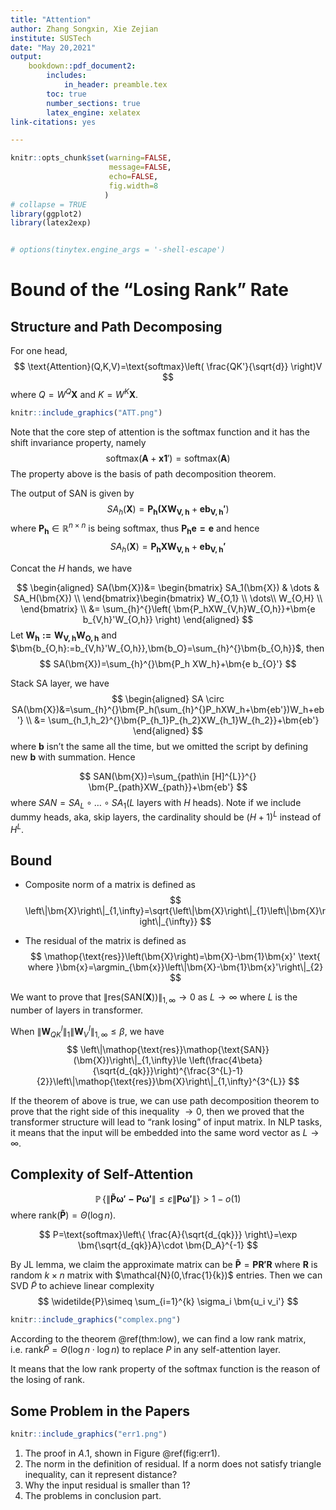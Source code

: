 ```yaml
---
title: "Attention"
author: Zhang Songxin, Xie Zejian
institute: SUSTech
date: "May 20,2021"
output: 
    bookdown::pdf_document2:
        includes:
            in_header: preamble.tex
        toc: true
        number_sections: true
        latex_engine: xelatex
link-citations: yes

---
```


```r
knitr::opts_chunk$set(warning=FALSE,
                      message=FALSE,
                      echo=FALSE,
                      fig.width=8
                     )
# collapse = TRUE
library(ggplot2)
library(latex2exp)


# options(tinytex.engine_args = '-shell-escape')

```

# Bound of the "Losing Rank" Rate

## Structure and Path Decomposing

For one head,
$$
\text{Attention}(Q,K,V)=\text{softmax}\left( \frac{QK'}{\sqrt{d}} \right)V
$$
where $Q=W^{Q}\bm{X}$ and $K=W^{K}\bm{X}$.

```r

knitr::include_graphics("ATT.png")

```

Note that the core step of attention is the $\mathop{\text{softmax}}$ function and it has the shift invariance property, namely
$$
\mathop{\text{softmax}}\left(\bm{A}+\bm{x}\bm{1}'\right)=\mathop{\text{softmax}}(\bm{A})
$$
The property above is the basis of path decomposition theorem.

The output of SAN is given by
$$
SA_{h}(\bm{X})=\bm{P_{h}(XW_{V,h}}+\bm{eb_{V,h}'})
$$
where $\bm{P_h}\in \mathbb{R}^{n\times n}$ is being softmax, thus $\bm{P_he=e}$ and hence
$$
SA_{h}(\bm{X})=\bm{P_{h}XW_{V,h}}+\bm{eb_{V,h}'}
$$

Concat the $H$ hands, we have

$$
\begin{aligned}
    SA(\bm{X})&=
\begin{bmatrix}
    SA_1(\bm{X})	& \dots	& SA_H(\bm{X})	\\
\end{bmatrix}\begin{bmatrix}
                 W_{O,1}	\\
                 \dots\\
               W_{O,H}  	\\
             \end{bmatrix}
             \\ &= 
             \sum_{h}^{}\left( \bm{P_hXW_{V,h}W_{O,h}}+\bm{e b_{V,h}'W_{O,h}}
 \right)
\end{aligned}
$$
Let $\bm{W_h:=W_{V,h}W_{O,h}}$ and $\bm{b_{O,h}:=b_{V,h}'W_{O,h}},\bm{b_O}=\sum_{h}^{}\bm{b_{O,h}}$, then
$$
SA(\bm{X})=\sum_{h}^{}\bm{P_h XW_h}+\bm{e b_{O}'}
$$

Stack SA layer, we have
$$
\begin{aligned}
    SA \circ SA(\bm{X})&=\sum_{h}^{}\bm{P_h(\sum_{h}^{}P_hXW_h+\bm{eb'})W_h+eb'}
    \\ &= 
    \sum_{h_1,h_2}^{}\bm{P_{h_1}P_{h_2}XW_{h_1}W_{h_2}}+\bm{eb'}
\end{aligned}
$$
where $\bm{b}$ isn't the same all the time, but we omitted the script by defining new $\bm{b}$ with summation. Hence 


::: {.theorem  name="Path decomposition"}

$$
SAN(\bm{X})=\sum_{path\in [H]^{L}}^{} \bm{P_{path}XW_{path}}+\bm{eb'}
$$
where $SAN=SA_L \circ\dots\circ SA_1$($L$ layers with $H$ heads). Note if we include dummy heads, aka, skip layers, the cardinality should be $(H+1)^{L}$ instead of $H^{L}$.

:::

## Bound


::: {.definition  name=""}

-
    Composite norm of a matrix is defined as
$$
    \left\|\bm{X}\right\|_{1,\infty}=\sqrt{\left\|\bm{X}\right\|_{1}\left\|\bm{X}\right\|_{\infty}}
$$

-
    The residual of the matrix is defined as
$$
    \mathop{\text{res}}\left(\bm{X}\right)=\bm{X}-\bm{1}\bm{x}' \text{ where }\bm{x}=\argmin_{\bm{x}}\left\|\bm{X}-\bm{1}\bm{x}'\right\|_{2}
$$
:::

We want to prove that $\left\|\mathop{\text{res}}\left(\mathop{\text{SAN}}(\bm{X})\right)\right\|_{1,\infty}\to 0$ as $L\to \infty$ where $L$ is the number of layers in transformer.

::: {.theorem  name="bound of a single head single layer"}

When $\left\|\bm{W}^{l}_{QK}\right\|_{1}\left\|\bm{W}^{l}_{V}\right\|_{1,\infty}\le \beta$, we have
$$
\left\|\mathop{\text{res}}\mathop{\text{SAN}}(\bm{X})\right\|_{1,\infty}\le \left(\frac{4\beta}{\sqrt{d_{qk}}}\right)^{\frac{3^{L}-1}{2}}\left\|\mathop{\text{res}}\bm{X}\right\|_{1,\infty}^{3^{L}}
$$

:::

If the theorem of above is true, we can use path decomposition theorem to prove that the right side of this inequality $\to 0$, then we proved that the transformer structure will lead to "rank losing" of input matrix. In NLP tasks, it means that the input will be embedded into the same word vector as  $L\to \infty$.

## Complexity of Self-Attention

::: {.theorem #low name="self-attention is low rank"}

$$
\mathop{{}\mathbb{P}}\left\{ \left\| \bm{\widetilde{P}\omega'-P\omega'} \right\|\le \varepsilon \left\| \bm{P\omega'} \right\| \right\}>1-o(1)
$$
where $\mathop{\text{rank}}\left( \bm{\widetilde{P}} \right)=\Theta(\log n)$.


:::


:::: {.proof}

$$
P=\text{softmax}\left\{ \frac{A}{\sqrt{d_{qk}}} \right\}=\exp \bm{\sqrt{d_{qk}}A}\cdot \bm{D_A}^{-1}
$$

By JL lemma, we claim the approximate matrix can be $\bm{\widetilde{P}}=\bm{PR'R}$ where $\bm{R}$ is random $k\times n$ matrix with $\mathcal{N}(0,\frac{1}{k})$ entries. Then we can SVD $\widetilde{P}$ to achieve linear complexity
$$
\widetilde{P}\simeq \sum_{i=1}^{k} \sigma_i \bm{u_i v_i'}
$$


::::

```r

knitr::include_graphics("complex.png")

```

According to the theorem \@ref(thm:low), we can find a low rank matrix, i.e. $\mathop{\text{rank}}\tilde P=\Theta(\log n\cdot \log n)$ to replace $P$ in any self-attention layer.

It means that the low rank property of the softmax function is the reason of the losing of rank.



## Some Problem in the Papers

```r
knitr::include_graphics("err1.png")

```

1.  The proof in $A.1$, shown in Figure \@ref(fig:err1).
2.  The norm in the definition of residual. If a norm does not satisfy triangle inequality, can it represent distance?
3.  Why the input residual is smaller than  $1$?
4.  The problems in conclusion part.

 























